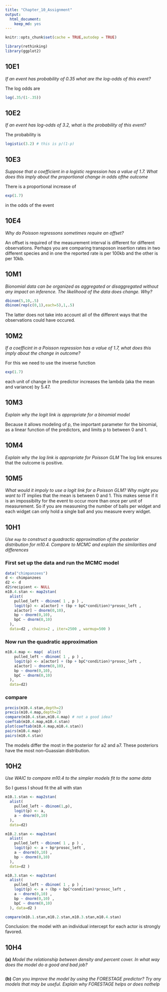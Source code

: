 ```yaml
---
title: "Chapter_10_Assignment"
output: 
  html_document: 
    keep_md: yes
---
```


```r
knitr::opts_chunk$set(cache = TRUE,autodep = TRUE)
```

```r
library(rethinking)
library(ggplot2)
```


## 10E1
_If an event has probability of 0.35 what are the log-odds of this event?_

The log odds are 
```r
log(.35/(1-.35))
```

## 10E2
_If an event has log-odds of 3.2, what is the probability of this event?_

The probability is
```r
logistic(3.2) # this is p/(1-p)
```

## 10E3
_Suppose that a coefficient in a logistic regression has a value of 1.7.  What does this imply about the proportional change in odds ofthe outcome_

There is a proportional increase of
```r
exp(1.7)
```
in the odds of the event

## 10E4
_Why do Poisson regressons sometimes require an offset?_

An offset is required of the measurement interval is different for different observations.  Perhaps you are comparing transposon insertion rates in two different species and in one the reported rate is per 100kb and the other is per 10kb.

## 10M1
_Bionomial data can be organized as aggregated or disaggregated without any impact on inference.  The likelihood of the data does change.  Why?_

```r
dbinom(5,10,.5)
dbinom(rep(c(0,1),each=5),1,.5)
```

The latter does not take into account all of the different ways that the observations could have occured.

## 10M2
_If a coefficint in a Poisson regression has a value of 1.7, what does this imply about the change in outcome?_

For this we need to use the inverse function
```r
exp(1.7)
```
each unit of change in the predictor increases the lambda (aka the mean and variance) by 5.47.

## 10M3
_Explain why the logit link is appropriate for a binomial model_

Because it allows modeling of p, the important parameter for the binomial, as a linear function of the predictors, and limits p to between 0 and 1.

## 10M4
_Explain why the log link is appropriate for Poisson GLM_
The log link ensures that the outcome is positive.

## 10M5
_What would it impoly to use a logit link for a Poisson GLM?  Why might you want to_
IT implies that the mean is between 0 and 1.  This makes sense if it is an impossibilty for the event to occur more than once per unit of measurement.  So if you are measureing the number of balls per widget and each widget can only hold a single ball and you measure every widget.

## 10H1

_Use `map` to construct a quadractic approximation of the posterior distribution for m10.4.  Compare to MCMC and explain the similarities and differences_

### First set up the data and run the MCMC model
```r
data("chimpanzees")
d <- chimpanzees
d2 <- d
d2$recipient <- NULL
m10.4.stan <- map2stan(
  alist(
    pulled_left ~ dbinom( 1 , p ) ,
    logit(p) <- a[actor] + (bp + bpC*condition)*prosoc_left ,
    a[actor] ~ dnorm(0,10),
    bp ~ dnorm(0,10),
    bpC ~ dnorm(0,10)
  ),
  data=d2 , chains=2 , iter=2500 , warmup=500 )
```

### Now run the quadratic approximation
```r
m10.4.map <- map(  alist(
    pulled_left ~ dbinom( 1 , p ) ,
    logit(p) <- a[actor] + (bp + bpC*condition)*prosoc_left ,
    a[actor] ~ dnorm(0,10),
    bp ~ dnorm(0,10),
    bpC ~ dnorm(0,10)
  ),
  data=d2)
```

### compare
```r
precis(m10.4.stan,depth=2)
precis(m10.4.map,depth=2)
compare(m10.4.stan,m10.4.map) # not a good idea?
coeftab(m10.4.map,m10.4.stan)
plot(coeftab(m10.4.map,m10.4.stan))
pairs(m10.4.map)
pairs(m10.4.stan)
```

The models differ the most in the posterior for a2 and a7.  These posteriors have the most non--Guassian distribution.

## 10H2
_Use WAIC to compare m10.4 to the simpler models fit to the same data_

So I guess I shoud fit the all with stan
```r
m10.1.stan <- map2stan(
  alist(
    pulled_left ~ dbinom(1,p),
    logit(p) <- a,
    a ~ dnorm(0,10)
  ),
  data=d2)

m10.2.stan <- map2stan(
  alist(
    pulled_left ~ dbinom( 1 , p ) ,
    logit(p) <- a + bp*prosoc_left ,
    a ~ dnorm(0,10) ,
    bp ~ dnorm(0,10)
  ),
  data=d2 )

m10.3.stan <- map2stan(
  alist(
    pulled_left ~ dbinom( 1 , p ) ,
    logit(p) <- a + (bp + bpC*condition)*prosoc_left ,
    a ~ dnorm(0,10) ,
    bp ~ dnorm(0,10) ,
    bpC ~ dnorm(0,10)
  ), data=d2 )

compare(m10.1.stan,m10.2.stan,m10.3.stan,m10.4.stan)
```

Conclusion: the model with an individual intercept for each actor is strongly favored.

## 10H4

__(a)__ _Model the relationship between density and percent cover.  In what way does the model do a good and bad job?_

```r

```




__(b)__ _Can you improve the model by using the FORESTAGE predictor?  Try any models that may be useful.  Explain why FORESTAGE helps or does nothelp_